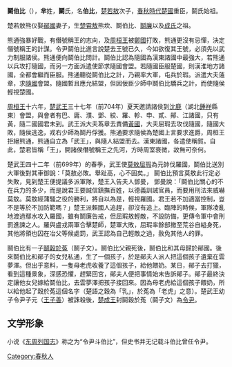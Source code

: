 {{模板:Infobox 先秦人物
|名稱=鬬伯比
|姓=[[芈姓|芈]]
|氏=[[若敖族|鬬氏]]
|名=伯比
|字=子良
|别名=
|别字=
|諡号=
|官位=
|時代=春秋
|國家=[[楚國|楚國]]
|身份=[[楚國|楚國]]重臣
|出生日期=
|逝世日期=
|父=[[楚若敖|楚若敖]]
|子女=[[鬬穀於菟|鬬穀於菟]]
}}
'''鬬伯比'''（{{bd|？||？|catIdx=D鬬}}），'''芈'''姓，'''鬬'''氏，名'''伯比'''，[[楚若敖|楚若敖]]次子，[[春秋時代|春秋時代]][[楚國|楚國]]重臣，鬬氏始祖。

楚若敖熊仪娶[[鄖國|鄖國]]妻子，生[[楚霄敖|楚霄敖]]熊坎、鬬伯比、[[鬬廉|鬬廉]]以及[[成氏|成氏]]之祖。

熊通強暴好戰，有僭號稱王的志向，及[[周桓王|周桓王]]被[[鄭國|鄭國]]打敗，熊通更沒有忌憚，決定僭號稱王的計謀。令尹鬬伯比進言說楚去王號已久，今如欲復其王號，必須先以武力制服諸侯。熊通便向鬬伯比問計。鬬伯比認為隨國為漢東諸國中最強大，若熊通以兵攻打隨國，而另一方面派遣使節求隨國會盟。若隨國臣服楚國，則漢淮地方諸國，全都會繼而臣服。熊通聽從鬬伯比之計，乃親率大軍，屯兵於瑕。派遣大夫薳章，求[[隨國|隨國]]會盟。隨國暫且應允結盟，但因佞臣少師中鬬伯比驕兵之計，而使隨侯輕視楚國。

[[周桓王|周桓王]]十六年，[[楚武王|楚武王]]三十七年（前704年）夏天邀請諸侯到[[沈鹿|沈鹿]]（湖北[[鍾祥|鍾祥]]縣東）會盟，與會者有巴、庸、濮、鄧、絞、羅、軫、申、貳、鄖、江諸國，只有黃，隨二國國君未到。武王派大夫蒍章去責備[[黃國|黃國]]，大夫屈瑕去攻伐隨國，隨國大敗，隨侯逃逸，戎右少師為鬬丹俘獲。熊通要求隨侯為楚國上言要求進爵，周桓王拒絕熊通，熊通自立為「武王」，與隨人結盟而去。漢東諸國，各遣使稱賀。自此，楚君皆稱「王」，開諸侯僭號稱王之先河，方時周室衰微，故無可奈何。

楚武王四十二年（前699年）的春季，武王使[[莫敖|莫敖]][[屈瑕|屈瑕]]為元帥伐羅國，鬬伯比送別大軍後對其車御說：「莫敖必敗。舉趾高，心不固矣。」 鬬伯比預言莫敖此行定必失敗，見到楚王便提議多派軍隊，楚王入告夫人鄧曼， 鄧曼說：「鬬伯比關心的不在兵力的多少，而是說君王要誠信鎮撫百姓，以德義訓誡官員，而要用刑法來威嚇莫敖。莫敖經蒲騷之役的勝利，將自以為是，輕視羅國。君王若不加適當控制，豈不是等於不加防範嗎？」楚王派賴國人追趕，卻沒有追上。臨陣的時候，軍隊凌亂地渡過鄢水攻入羅國，雖有鬬廉告戒，但屈瑕敖輕敵，不設防備，更傳令軍中會刑罰進諫之人。羅與盧戎兩軍合擊楚師，楚軍大敗，屈瑕率餘部撤至荒谷自縊身死，其他將領也囚在冶父等候處罰，武王認為自己輕敵之過，赦免其他人的罪。

鬬伯比有一子[[鬬穀於菟|鬬穀於菟]]（鬬子文）。鬬伯比父親死後，鬬伯比和其母歸於鄖國。後來鬬伯比和鄖子的女兒私通，生了一個孩子，於是鄖夫人派人把這個孩子遺棄在雲夢澤。但出乎意料，一隻母老虎收養了這個孩子，給他餵奶。某日，鄖子去打獵，看到這種景象，深感恐懼，趕緊回宮，鄖夫人便把事情始末告訴鄖子。鄖子最終決定讓他女兒嫁給鬬伯比，去雲夢澤把孩子接回來。因為母老虎給這個孩子餵奶，所以給他起了穀於菟這個名字（楚語之穀為「乳」，於菟為「老虎」之意）。楚武王幼子令尹子元（[[王子善|王子善]]）被誅殺後，[[楚成王|楚成王]]封鬬穀於菟（鬬子文）為[[令尹|令尹]]。

== 文学形象 ==
小说《[[东周列国志|东周列国志]]》称之为“令尹斗伯比”，但史书并无记载斗伯比曾任令尹。

[[Category:春秋人|Category:春秋人]]